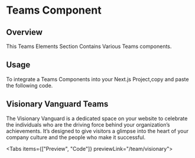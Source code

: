 
# Teams Component

## Overview

This Teams Elements Section Contains Various Teams components.

## Usage

To integrate a Teams Components into your Next.js Project,copy and paste the following code.

## Visionary Vanguard Teams

The Visionary Vanguard is a dedicated space on your website to celebrate the individuals who are the driving force behind your organization’s achievements. It’s designed to give visitors a glimpse into the heart of your company culture and the people who make it successful.

<Tabs items={["Preview", "Code"]} previewLink="/team/visionary">
  <TabComponent label="Preview">
    <VisionaryVanguard />
  </TabComponent>
  <TabComponent label="Code">
    <SourceCodeViewer componentPath="Teams/VisionaryVanguard.tsx" />
  </TabComponent>
</Tabs>
